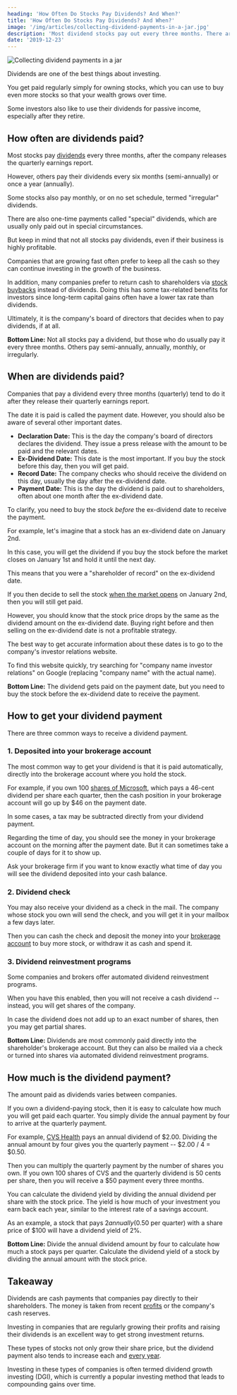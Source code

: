 ```yaml
---
heading: 'How Often Do Stocks Pay Dividends? And When?'
title: 'How Often Do Stocks Pay Dividends? And When?'
image: '/img/articles/collecting-dividend-payments-in-a-jar.jpg'
description: 'Most dividend stocks pay out every three months. There are several important dates to be aware of regarding dividend payments.'
date: '2019-12-23'
---
```


<img
	src="/img/articles/collecting-dividend-payments-in-a-jar.jpg"
	alt="Collecting dividend payments in a jar"
	width={1200}
	height={630}
/>

Dividends are one of the best things about investing.

You get paid regularly simply for owning stocks, which you can use to buy even more stocks so that your wealth grows over time.

Some investors also like to use their dividends for passive income, especially after they retire.

## How often are dividends paid?

Most stocks pay [dividends](/term/dividend/) every three months, after the company releases the quarterly earnings report.

However, others pay their dividends every six months (semi-annually) or once a year (annually).

Some stocks also pay monthly, or on no set schedule, termed "irregular" dividends.

There are also one-time payments called "special" dividends, which are usually only paid out in special circumstances.

But keep in mind that not all stocks pay dividends, even if their business is highly profitable.

Companies that are growing fast often prefer to keep all the cash so they can continue investing in the growth of the business.

In addition, many companies prefer to return cash to shareholders via [stock buybacks](/why-stock-buybacks-are-good/) instead of dividends. Doing this has some tax-related benefits for investors since long-term capital gains often have a lower tax rate than dividends.

Ultimately, it is the company's board of directors that decides when to pay dividends, if at all.

<div className="summary">
	<strong>Bottom Line:</strong> Not all stocks pay a dividend, but those who do
	usually pay it every three months. Others pay semi-annually, annually,
	monthly, or irregularly.
</div>

## When are dividends paid?

Companies that pay a dividend every three months (quarterly) tend to do it after they release their quarterly earnings report.

The date it is paid is called the payment date. However, you should also be aware of several other important dates.

-  **Declaration Date:** This is the day the company's board of directors declares the dividend. They issue a press release with the amount to be paid and the relevant dates.
-  **Ex-Dividend Date:** This date is the most important. If you buy the stock before this day, then you will get paid.
-  **Record Date:** The company checks who should receive the dividend on this day, usually the day after the ex-dividend date.
-  **Payment Date:** This is the day the dividend is paid out to shareholders, often about one month after the ex-dividend date.

To clarify, you need to buy the stock _before_ the ex-dividend date to receive the payment.

For example, let's imagine that a stock has an ex-dividend date on January 2nd.

In this case, you will get the dividend if you buy the stock before the market closes on January 1st and hold it until the next day.

This means that you were a "shareholder of record" on the ex-dividend date.

If you then decide to sell the stock [when the market opens](/stock-market-hours/) on January 2nd, then you will still get paid.

However, you should know that the stock price drops by the same as the dividend amount on the ex-dividend date. Buying right before and then selling on the ex-dividend date is not a profitable strategy.

The best way to get accurate information about these dates is to go to the company's investor relations website.

To find this website quickly, try searching for "company name investor relations" on Google (replacing "company name" with the actual name).

<div className="summary">
	<strong>Bottom Line:</strong> The dividend gets paid on the payment date, but
	you need to buy the stock before the ex-dividend date to receive the payment.
</div>

## How to get your dividend payment

There are three common ways to receive a dividend payment.

### 1. Deposited into your brokerage account

The most common way to get your dividend is that it is paid automatically, directly into the brokerage account where you hold the stock.

For example, if you own 100 [shares of Microsoft](/stocks/msft/), which pays a 46-cent dividend per share each quarter, then the cash position in your brokerage account will go up by $46 on the payment date.

In some cases, a tax may be subtracted directly from your dividend payment.

Regarding the time of day, you should see the money in your brokerage account on the morning after the payment date. But it can sometimes take a couple of days for it to show up.

Ask your brokerage firm if you want to know exactly what time of day you will see the dividend deposited into your cash balance.

### 2. Dividend check

You may also receive your dividend as a check in the mail. The company whose stock you own will send the check, and you will get it in your mailbox a few days later.

Then you can cash the check and deposit the money into your [brokerage account](/how-to-buy-stocks-online/) to buy more stock, or withdraw it as cash and spend it.

### 3. Dividend reinvestment programs

Some companies and brokers offer automated dividend reinvestment programs.

When you have this enabled, then you will not receive a cash dividend -- instead, you will get shares of the company.

In case the dividend does not add up to an exact number of shares, then you may get partial shares.

<div className="summary">
	<strong>Bottom Line:</strong> Dividends are most commonly paid directly into
	the shareholder's brokerage account. But they can also be mailed via a check
	or turned into shares via automated dividend reinvestment programs.
</div>

## How much is the dividend payment?

The amount paid as dividends varies between companies.

If you own a dividend-paying stock, then it is easy to calculate how much you will get paid each quarter. You simply divide the annual payment by four to arrive at the quarterly payment.

For example, [CVS Health](/stocks/cvs/) pays an annual dividend of $2.00. Dividing the annual amount by four gives you the quarterly payment -- $2.00 / 4 = $0.50.

Then you can multiply the quarterly payment by the number of shares you own. If you own 100 shares of CVS and the quarterly dividend is 50 cents per share, then you will receive a $50 payment every three months.

You can calculate the dividend yield by dividing the annual dividend per share with the stock price. The yield is how much of your investment you earn back each year, similar to the interest rate of a savings account.

As an example, a stock that pays $2 annually ($0.50 per quarter) with a share price of $100 will have a dividend yield of 2%.

<div className="summary">
	<strong>Bottom Line:</strong> Divide the annual dividend amount by four to
	calculate how much a stock pays per quarter. Calculate the dividend yield of
	a stock by dividing the annual amount with the stock price.
</div>

## Takeaway

Dividends are cash payments that companies pay directly to their shareholders. The money is taken from recent [profits](/term/eps-earnings-per-share/) or the company's cash reserves.

Investing in companies that are regularly growing their profits and raising their dividends is an excellent way to get strong investment returns.

These types of stocks not only grow their share price, but the dividend payment also tends to increase each and [every year](/term/yoy-year-over-year/).

Investing in these types of companies is often termed dividend growth investing (DGI), which is currently a popular investing method that leads to compounding gains over time.
